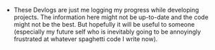 ---
---

* These Devlogs are just me logging my progress while developing projects. The information here might not be up-to-date and the code might not be the best. But hopefully it will be useful to someone (especially my future self who is inevitably going to be annoyingly frustrated at whatever spaghetti code I write now).